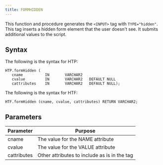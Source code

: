 ```yaml
---
title: FORMHIDDEN
---
```


This function and procedure generates the `<INPUT>` tag with `TYPE="hidden"`. This tag inserts a hidden form element that the user doesn't see. It submits additional values to the script.

## Syntax

The following is the syntax for HTP:

```
HTP.formHidden (
   cname          IN       VARCHAR2
   cvalue         IN       VARCHAR2   DEFAULT NULL
   cattributes    IN       VARCHAR2   DEFAULT NULL);
```

The following is the syntax for HTF:

```
HTF.formHidden (cname, cvalue, cattributes) RETURN VARCHAR2;
```

## Parameters

| Parameter | Purpose  |
| --------- | -------- |
| cname | The value for the NAME attribute |
| cvalue | The value for the VALUE attribute |
| cattributes | Other attributes to include as is in the tag |
